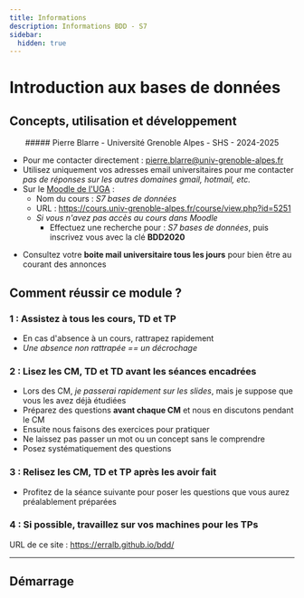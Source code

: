 ```yaml
---
title: Informations
description: Informations BDD - S7
sidebar:
  hidden: true
---
```



<Slide hide>

# Introduction aux bases de données

## Concepts, utilisation et développement
<center>
##### Pierre Blarre - Université Grenoble Alpes - SHS - 2024-2025
</center>
</Slide>
<Slide title="Infos">

* Pour me contacter directement : pierre.blarre@univ-grenoble-alpes.fr 
* Utilisez uniquement vos adresses email universitaires pour me contacter _pas de réponses sur les autres domaines gmail, hotmail, etc._
* Sur le [Moodle de l'UGA](https://cours.univ-grenobles-alpes.fr) : 
  * Nom du cours :  _S7 bases de données_
  * URL : https://cours.univ-grenoble-alpes.fr/course/view.php?id=5251
  * _Si vous n'avez pas accès au cours dans Moodle_
    * Effectuez une recherche pour : _S7 bases de données_, puis inscrivez vous avec la clé **BDD2020**

</Slide>
<Slide>

* Consultez votre **boite mail universitaire tous les jours** pour bien être au courant  des annonces

</Slide>

## Comment réussir ce module ?

<Slide title="Comment réussir ce module ?">

### 1 : Assistez à tous les cours, TD et TP
* En cas d'absence à un cours, rattrapez rapidement
* _Une absence non rattrapée == un décrochage_

</Slide>
<Slide title="Comment réussir ce module ?">

### 2 : Lisez les CM, TD et TD avant les séances encadrées

* Lors des CM, _je passerai rapidement sur les slides_, mais je suppose que vous les avez déjà étudiées
* Préparez des questions **avant chaque CM** et nous en discutons pendant le CM
* Ensuite nous faisons des exercices pour pratiquer
* Ne laissez pas passer un mot ou un concept sans le comprendre
* Posez systématiquement des questions

</Slide>
<Slide title="Comment réussir ce module ?">

### 3 : Relisez les CM, TD et TP après les avoir fait

* Profitez de la séance suivante pour poser les questions que vous aurez préalablement préparées

</Slide>
<Slide title="Comment réussir ce module ?">

### 4 : Si possible, travaillez sur vos machines pour les TPs

</Slide>
<Slide>

URL de ce site : https://erralb.github.io/bdd/ 

</Slide>
<Slide>

---

## Démarrage


<LinkCard
  title="Présentation du module"
  description=""
  href="/bdd/"
/>


</Slide>
